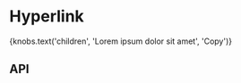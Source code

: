 
<Meta title="Components/Hyperlink" component={Hyperlink} />

# Hyperlink

<Canvas>
  <Story name="Base component">
    <Hyperlink
      style={knobs.select(
        'style',
        [
          'External Button Link',
          'External No Icon Button Link',
          'External No Icon Link',
          'External Text Link',
          'Internal Button Link',
          'Internal No Icon Button Link',
          'Internal No Icon Link',
          'Internal Text Link',
        ],
        'Internal Text Link',
        'Presentation',
      )}
      theme={knobs.select('theme', ['dark', 'light'], 'dark', 'Presentation')}
      title="Hyperlink Title"
      url={knobs.text('url', '/', 'Copy')}
    >
      {knobs.text('children', 'Lorem ipsum dolor sit amet', 'Copy')}
    </Hyperlink>
  </Story>
</Canvas>

## API

<ArgsTable of={Hyperlink} />
